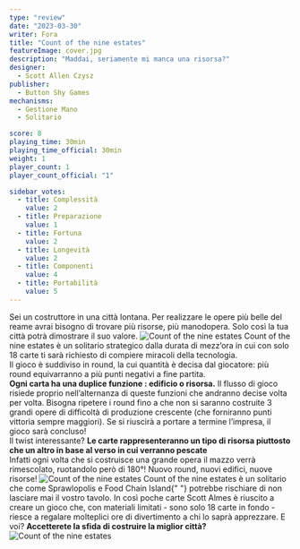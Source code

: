 ```yaml
---
type: "review"
date: "2023-03-30"
writer: Fora
title: "Count of the nine estates"
featureImage: cover.jpg
description: "Maddai, seriamente mi manca una risorsa?"
designer:
  - Scott Allen Czysz
publisher:
  - Button Shy Games
mechanisms:
  - Gestione Mano
  - Solitario

score: 8
playing_time: 30min
playing_time_official: 30min
weight: 1
player_count: 1
player_count_official: "1"

sidebar_votes:
  - title: Complessità
    value: 2
  - title: Preparazione
    value: 1
  - title: Fortuna
    value: 2
  - title: Longevità
    value: 2
  - title: Componenti
    value: 4
  - title: Portabilità
    value: 5
---
```


<Setting>
  Sei un costruttore in una città lontana. Per realizzare le opere più belle del
  reame avrai bisogno di trovare più risorse, più manodopera. Solo così la tua
  città potrà dimostrare il suo valore.
</Setting>

<img src="./game1.jpg" alt="Count of the nine estates" />

<Rules>
  Count of the nine estates è un solitario strategico dalla durata di mezz’ora
  in cui con solo 18 carte ti sarà richiesto di compiere miracoli della
  tecnologia. <br />
  Il gioco è suddiviso in round, la cui quantità è decisa dal giocatore: più round
  equivarranno a più punti negativi a fine partita. <br />
  <strong>Ogni carta ha una duplice funzione : edificio o risorsa.</strong> Il
  flusso di gioco risiede proprio nell’alternanza di queste funzioni che
  andranno decise volta per volta. Bisogna ripetere i round fino a che non si
  saranno costruite 3 grandi opere di difficoltà di produzione crescente (che
  forniranno punti vittoria sempre maggiori). Se si riuscirà a portare a termine
  l’impresa, il gioco sarà concluso!
  <br />
  Il twist interessante?
  <strong>
    Le carte rappresenteranno un tipo di risorsa piuttosto che un altro in base
    al verso in cui verranno pescate
  </strong>
  <br /> Infatti ogni volta che si costruisce una grande opera il mazzo verrà
  rimescolato, ruotandolo però di 180°! Nuovo round, nuovi edifici, nuove
  risorse!
</Rules>

<img src="./game2.jpg" alt="Count of the nine estates" />

<Feedback>
  Count of the nine estates è un solitario che come
  <Link to="/reviews/sprawlopolis/">Sprawlopolis</Link> e <Link to="/food-chain-island/">
    Food Chain Island{" "}
  </Link> potrebbe rischiare di non lasciare mai il vostro tavolo. In così poche
  carte Scott Almes è riuscito a creare un gioco che, con materiali limitati - sono
  solo 18 carte in fondo - riesce a regalare molteplici ore di divertimento a chi
  lo saprà apprezzare. E voi? <strong> Accetterete la sfida di costruire la miglior città? </strong>
</Feedback>

<img src="./game3.jpg" alt="Count of the nine estates" />
